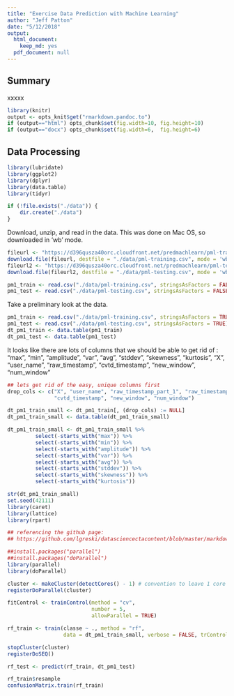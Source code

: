 ```yaml
---
title: "Exercise Data Prediction with Machine Learning"
author: "Jeff Patton"
date: "5/12/2018"
output:
  html_document:
    keep_md: yes
  pdf_document: null
---
```

## Summary
xxxxx

```r
library(knitr)
output <- opts_knit$get("rmarkdown.pandoc.to")
if (output=="html") opts_chunk$set(fig.width=10, fig.height=10)
if (output=="docx") opts_chunk$set(fig.width=6,  fig.height=6)
```

## Data Processing

```r
library(lubridate)
library(ggplot2)
library(dplyr)
library(data.table)
library(tidyr)

if (!file.exists("./data")) {
    dir.create("./data")
}
```

Download, unzip, and read in the data.  This was done on Mac OS, so downloaded in 'wb' mode.

```r
fileurl <- "https://d396qusza40orc.cloudfront.net/predmachlearn/pml-training.csv"
download.file(fileurl, destfile = "./data/pml-training.csv", mode = 'wb')
fileurl2 <- "https://d396qusza40orc.cloudfront.net/predmachlearn/pml-testing.csv"
download.file(fileurl2, destfile = "./data/pml-testing.csv", mode = 'wb')

pm1_train <- read.csv("./data/pml-training.csv", stringsAsFactors = FALSE)
pm1_test <- read.csv("./data/pml-testing.csv", stringsAsFactors = FALSE)

```

Take a preliminary look at the data.

```r
pm1_train <- read.csv("./data/pml-training.csv", stringsAsFactors = TRUE)
pm1_test <- read.csv("./data/pml-testing.csv", stringsAsFactors = TRUE)
dt_pm1_train <- data.table(pm1_train)
dt_pm1_test <- data.table(pm1_test)
```

It looks like there are lots of columns that we should be able to get rid of :
"max", "min", "amplitude", "var", "avg", "stddev", "skewness", "kurtosis", "X", "user_name", "raw_timestamp", "cvtd_timestamp", "new_window", "num_window"

```r
## lets get rid of the easy, unique columns first
drop_cols <- c("X", "user_name", "raw_timestamp_part_1", "raw_timestamp_part_2", 
               "cvtd_timestamp", "new_window", "num_window")

dt_pm1_train_small <- dt_pm1_train[, (drop_cols) := NULL]
dt_pm1_train_small <- data.table(dt_pm1_train_small)

dt_pm1_train_small <- dt_pm1_train_small %>% 
         select(-starts_with("max")) %>% 
         select(-starts_with("min")) %>% 
         select(-starts_with("amplitude")) %>% 
         select(-starts_with("var")) %>% 
         select(-starts_with("avg")) %>% 
         select(-starts_with("stddev")) %>% 
         select(-starts_with("skewness")) %>%
         select(-starts_with("kurtosis"))
```

```r
str(dt_pm1_train_small)
set.seed(42111)
library(caret)
library(lattice)
library(rpart)
```

```r
## referencing the github page: 
## https://github.com/lgreski/datasciencectacontent/blob/master/markdown/pml-randomForestPerformance.md

##install.packages("parallel")
##install.packages("doParallel")
library(parallel)
library(doParallel)

cluster <- makeCluster(detectCores() - 1) # convention to leave 1 core for OS
registerDoParallel(cluster)

fitControl <- trainControl(method = "cv",
                           number = 5,
                           allowParallel = TRUE)

rf_train <- train(classe ~ ., method = "rf", 
                  data = dt_pm1_train_small, verbose = FALSE, trControl = fitControl)

stopCluster(cluster)
registerDoSEQ()

rf_test <- predict(rf_train, dt_pm1_test)

rf_train$resample
confusionMatrix.train(rf_train)
```

